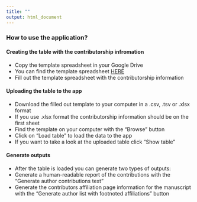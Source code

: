 ```yaml
---
title: ""
output: html_document
---
```


### How to use the application?

#### Creating the table with the contributorship infromation
* Copy the template spreadsheet in your Google Drive
* You can find the template spreadsheet [HERE](https://docs.google.com/spreadsheets/d/1Gl0cwqN_nTsdFH9yhSvi9NypBfDCEhViGq4A3MnBrG8/edit?usp=sharing)
* Fill out the template spreadsheet with the contributorship information

#### Uploading the table to the app
* Download the filled out template to your computer in a .csv, .tsv or .xlsx format
+ If you use .xlsx format the contributorship information should be on the first sheet
* Find the template on your computer with the "Browse" button
* Click on "Load table" to load the data to the app
+ If you want to take a look at the uploaded table click "Show table"

#### Generate outputs
* After the table is loaded you can generate two types of outputs:
+ Generate a human-readable report of the contributions with the "Generate author contributions text"
+ Generate the contributors affiliation page information for the manuscript with the "Generate author list with footnoted affiliations" button